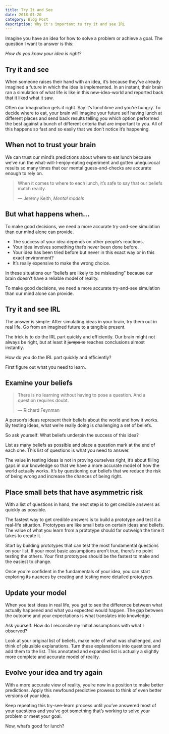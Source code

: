 ```yaml
---
title: Try It and See
date: 2018-01-20
category: Blog Post
description: Why it's important to try it and see IRL
---
```


Imagine you have an idea for how to solve a problem or achieve a goal. The question I want to answer is this:

*How do you know your idea is right?*

## Try it and see
When someone raises their hand with an idea, it’s because they’ve already imagined a future in which the idea is implemented. In an instant, their brain ran a simulation of what life is like in this new-idea-world and reported back that it liked what it saw.  

Often our imagination gets it right. Say it’s lunchtime and you’re hungry. To decide where to eat, your brain will imagine your future self having lunch at different places and send back results telling you which option performed the best against a bunch of different criteria that are important to you. All of this happens so fast and so easily that we don’t notice it’s happening.  

## When not to trust your brain  
We can trust our mind’s predictions about where to eat lunch because we’ve run the what-will-I-enjoy-eating experiment and gotten unequivocal results so many times that our mental guess-and-checks are accurate enough to rely on.

> When it comes to where to each lunch, it’s safe to say that our beliefs match reality.<figcaption> &mdash; Jeremy Keith, <cite>Mental models</cite> </figcaption>

## But what happens when...

To make good decisions, we need a more accurate try-and-see simulation than our mind alone can provide.

- The success of your idea depends on other people’s reactions.
- Your idea involves something that’s never been done before.
- Your idea has been tried before but never in this exact way or in this exact environment?
- It’s really expensive to make the wrong choice.


In these situations our <q>beliefs are likely to be misleading</q> because our brain doesn’t have a reliable model of reality.

To make good decisions, we need a more accurate try-and-see simulation than our mind alone can provide.

## Try it and see IRL
The answer is simple: After simulating ideas in your brain, try them out in real life. Go from an imagined future to a tangible present.

The trick is to do the IRL part quickly and efficiently. Our brain might not always be right, but at least it ~~jumps to~~ reaches conclusions almost instantly.

How do you do the IRL part quickly and efficiently?

First figure out what you need to learn.

## Examine your beliefs

>There is no learning without having to pose a question. And a question requires doubt. <figcaption> — Richard Feynman</figcaption>

A person’s ideas represent their beliefs about the world and how it works. By testing ideas, what we’re really doing is challenging a set of beliefs.

So ask yourself: What beliefs underpin the success of this idea?

List as many beliefs as possible and place a question mark at the end of each one. This list of questions is what you need to answer.

The value in testing ideas is not in proving ourselves right, it’s about filling gaps in our knowledge so that we have a more accurate model of how the world actually works. It’s by questioning our beliefs that we reduce the risk of being wrong and increase the chances of being right.  

## Place small bets that have asymmetric risk
With a list of questions in hand, the next step is to get credible answers as quickly as possible.

The fastest way to get credible answers is to build a prototype and test it a real-life situation. Prototypes are like small bets on certain ideas and beliefs. The value of what you learn from a prototype should far outweigh the time it takes to create it.

Start by building prototypes that can test the most fundamental questions on your list. If your most basic assumptions aren’t true, there’s no point testing the others. Your first prototypes should be the fastest to make and the easiest to change.

Once you’re confident in the fundamentals of your idea, you can start exploring its nuances by creating and testing more detailed prototypes.

## Update your model
When you test ideas in real life, you get to see the difference between what actually happened and what you expected would happen. The gap between the outcome and your expectations is what translates into knowledge.

Ask yourself: How do I reconcile my initial assumptions with what I observed?

Look at your original list of beliefs, make note of what was challenged, and think of plausible explanations. Turn these explanations into questions and add them to the list. This annotated and expanded list is actually a slightly more complete and accurate model of reality.  

## Evolve your idea and try again
With a more accurate view of reality, you’re now in a position to make better predictions. Apply this newfound predictive prowess to think of even better versions of your idea.  

Keep repeating this try-see-learn process until you’ve answered most of your questions and you’ve got something that’s working to solve your problem or meet your goal.

Now, what’s good for lunch?
